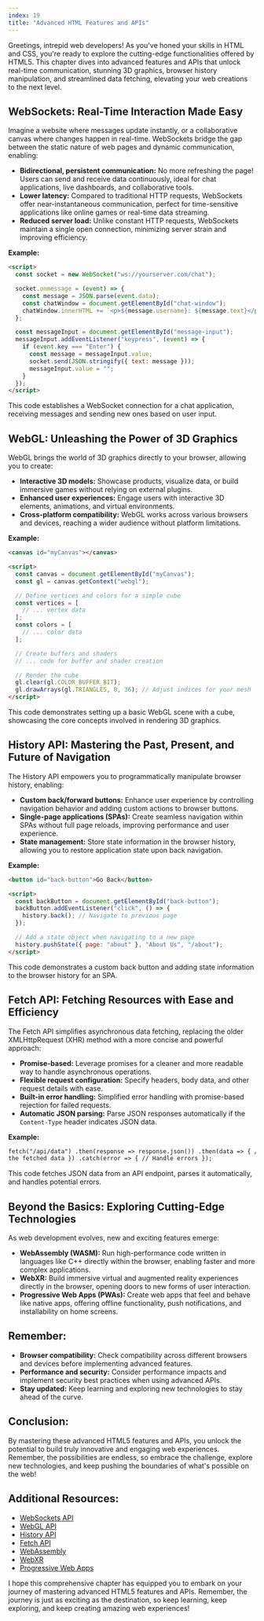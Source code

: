 ```yaml
---
index: 19
title: "Advanced HTML Features and APIs"
---
```


Greetings, intrepid web developers! As you've honed your skills in HTML and CSS, you're ready to explore the cutting-edge functionalities offered by HTML5. This chapter dives into advanced features and APIs that unlock real-time communication, stunning 3D graphics, browser history manipulation, and streamlined data fetching, elevating your web creations to the next level.

## WebSockets: Real-Time Interaction Made Easy

Imagine a website where messages update instantly, or a collaborative canvas where changes happen in real-time. WebSockets bridge the gap between the static nature of web pages and dynamic communication, enabling:

- **Bidirectional, persistent communication:** No more refreshing the page! Users can send and receive data continuously, ideal for chat applications, live dashboards, and collaborative tools.
- **Lower latency:** Compared to traditional HTTP requests, WebSockets offer near-instantaneous communication, perfect for time-sensitive applications like online games or real-time data streaming.
- **Reduced server load:** Unlike constant HTTP requests, WebSockets maintain a single open connection, minimizing server strain and improving efficiency.

**Example:**

```html
<script>
  const socket = new WebSocket("ws://yourserver.com/chat");

  socket.onmessage = (event) => {
    const message = JSON.parse(event.data);
    const chatWindow = document.getElementById("chat-window");
    chatWindow.innerHTML += `<p>${message.username}: ${message.text}</p>`;
  };

  const messageInput = document.getElementById("message-input");
  messageInput.addEventListener("keypress", (event) => {
    if (event.key === "Enter") {
      const message = messageInput.value;
      socket.send(JSON.stringify({ text: message }));
      messageInput.value = "";
    }
  });
</script>
```

This code establishes a WebSocket connection for a chat application, receiving messages and sending new ones based on user input.

## WebGL: Unleashing the Power of 3D Graphics

WebGL brings the world of 3D graphics directly to your browser, allowing you to create:

- **Interactive 3D models:** Showcase products, visualize data, or build immersive games without relying on external plugins.
- **Enhanced user experiences:** Engage users with interactive 3D elements, animations, and virtual environments.
- **Cross-platform compatibility:** WebGL works across various browsers and devices, reaching a wider audience without platform limitations.

**Example:**

```html
<canvas id="myCanvas"></canvas>

<script>
  const canvas = document.getElementById("myCanvas");
  const gl = canvas.getContext("webgl");

  // Define vertices and colors for a simple cube
  const vertices = [
    // ... vertex data
  ];
  const colors = [
    // ... color data
  ];

  // Create buffers and shaders
  // ... code for buffer and shader creation

  // Render the cube
  gl.clear(gl.COLOR_BUFFER_BIT);
  gl.drawArrays(gl.TRIANGLES, 0, 36); // Adjust indices for your mesh
</script>
```

This code demonstrates setting up a basic WebGL scene with a cube, showcasing the core concepts involved in rendering 3D graphics.

## History API: Mastering the Past, Present, and Future of Navigation

The History API empowers you to programmatically manipulate browser history, enabling:

- **Custom back/forward buttons:** Enhance user experience by controlling navigation behavior and adding custom actions to browser buttons.
- **Single-page applications (SPAs):** Create seamless navigation within SPAs without full page reloads, improving performance and user experience.
- **State management:** Store state information in the browser history, allowing you to restore application state upon back navigation.

**Example:**

```html
<button id="back-button">Go Back</button>

<script>
  const backButton = document.getElementById("back-button");
  backButton.addEventListener("click", () => {
    history.back(); // Navigate to previous page
  });

  // Add a state object when navigating to a new page
  history.pushState({ page: "about" }, "About Us", "/about");
</script>
```

This code demonstrates a custom back button and adding state information to the browser history for an SPA.

## Fetch API: Fetching Resources with Ease and Efficiency

The Fetch API simplifies asynchronous data fetching, replacing the older XMLHttpRequest (XHR) method with a more concise and powerful approach:

- **Promise-based:** Leverage promises for a cleaner and more readable way to handle asynchronous operations.
- **Flexible request configuration:** Specify headers, body data, and other request details with ease.
- **Built-in error handling:** Simplified error handling with promise-based rejection for failed requests.
- **Automatic JSON parsing:** Parse JSON responses automatically if the `Content-Type` header indicates JSON data.

**Example:**

```html
fetch("/api/data") .then(response => response.json()) .then(data => { // Process
the fetched data }) .catch(error => { // Handle errors });
```

This code fetches JSON data from an API endpoint, parses it automatically, and handles potential errors.

## Beyond the Basics: Exploring Cutting-Edge Technologies

As web development evolves, new and exciting features emerge:

- **WebAssembly (WASM):** Run high-performance code written in languages like C++ directly within the browser, enabling faster and more complex applications.
- **WebXR:** Build immersive virtual and augmented reality experiences directly in the browser, opening doors to new forms of user interaction.
- **Progressive Web Apps (PWAs):** Create web apps that feel and behave like native apps, offering offline functionality, push notifications, and installability on home screens.

## Remember:

- **Browser compatibility:** Check compatibility across different browsers and devices before implementing advanced features.
- **Performance and security:** Consider performance impacts and implement security best practices when using advanced APIs.
- **Stay updated:** Keep learning and exploring new technologies to stay ahead of the curve.

## Conclusion:

By mastering these advanced HTML5 features and APIs, you unlock the potential to build truly innovative and engaging web experiences. Remember, the possibilities are endless, so embrace the challenge, explore new technologies, and keep pushing the boundaries of what's possible on the web!

## Additional Resources:

- [WebSockets API](https://developer.mozilla.org/en-US/docs/Web/API/WebSocket)
- [WebGL API](https://developer.mozilla.org/en-US/docs/Web/API/WebGL_API)
- [History API](https://developer.mozilla.org/en-US/docs/Web/API/History)
- [Fetch API](https://developer.mozilla.org/en-US/docs/Web/API/Fetch)
- [WebAssembly](https://webassembly.org/getting-started/developers-guide/)
- [WebXR](https://developer.mozilla.org/en-US/docs/Web/API/WebXR_Device_API)
- [Progressive Web Apps](https://developer.mozilla.org/en-US/docs/Web/Progressive_web_apps)

I hope this comprehensive chapter has equipped you to embark on your journey of mastering advanced HTML5 features and APIs. Remember, the journey is just as exciting as the destination, so keep learning, keep exploring, and keep creating amazing web experiences!

